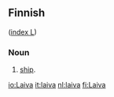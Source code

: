 ==Finnish==
([[Wiktionary:Finnish_index_l|index L]])

===Noun===

# [[ship]].

[[io:Laiva]]
[[it:laiva]]
[[nl:laiva]]
[[fi:Laiva]]